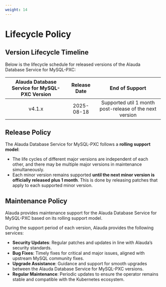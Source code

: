 ```yaml
---
weight: 14
---
```


# Lifecycle Policy

## Version Lifecycle Timeline

Below is the lifecycle schedule for released versions of the Alauda Database Service for MySQL-PXC:

| Alauda Database Service for MySQL-PXC Version | Release Date | End of Support                                        |
|:---------------------------------------------:|:------------:|:-----------------------------------------------------:|
| v4.1.x                                        | 2025-08-18   | Supported util 1 month post-release of the next version|


## Release Policy

The Alauda Database Service for MySQL-PXC follows a **rolling support model**:

- The life cycles of different major versions are independent of each other, and there may be multiple major versions in maintenance simultaneously.
- Each minor version remains supported **until the next minor version is officially released plus 1 month**. This is done by releasing patches that apply to each supported minor version.


## Maintenance Policy

Alauda provides maintenance support for the Alauda Database Service for MySQL-PXC based on its rolling support model.

During the support period of each version, Alauda provides the following services:

- **Security Updates**: Regular patches and updates in line with Alauda’s security standards.
- **Bug Fixes**: Timely fixes for critical and major issues, aligned with upstream MySQL community fixes.
- **Upgrade Assistance**: Guidance and support for smooth upgrades between the Alauda Database Service for MySQL-PXC versions.
- **Regular Maintenance**: Periodic updates to ensure the operator remains stable and compatible with the Kubernetes ecosystem.
